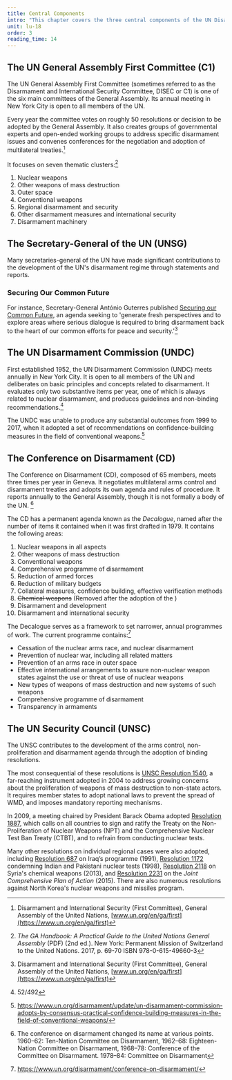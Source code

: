```yaml
---
title: Central Components
intro: "This chapter covers the three central components of the UN Disarmament Machinery: The General Assembly, the Disarmament Commission, and the Conference on Disarmament."
unit: lu-18
order: 3
reading_time: 14
---
```


<Figure
  size="medium"
  src="machinery-main.svg"
  caption=""
  credit="EUNPDC"
  license="cc-by-nc-nd-2"
  alt=""
></Figure>

## The UN General Assembly First Committee (C1)

The UN General Assembly First Committee (sometimes referred to as the Disarmament and International Security Committee, DISEC or C1) is one of the six main committees of the General Assembly. Its annual meeting in New York City is open to all members of the UN.

Every year the committee votes on roughly 50 resolutions or decision to be adopted by the General Assembly. It also creates groups of governmental experts and open-ended working groups to address specific disarmament issues and convenes conferences for the negotiation and adoption of multilateral treaties.[^1]

It focuses on seven thematic clusters:[^2]

1. Nuclear weapons
2. Other weapons of mass destruction
3. Outer space
4. Conventional weapons
5. Regional disarmament and security
6. Other disarmament measures and international security
7. Disarmament machinery

## The Secretary-General of the UN (UNSG)

Many secretaries-general of the UN have made significant contributions to the development of the UN's disarmament regime through statements and reports.

### Securing Our Common Future

For instance, Secretary-General António Guterres published [Securing our Common Future](https://www.un.org/disarmament/publications/more/securing-our-common-future/), an agenda seeking to 'generate fresh perspectives and to explore areas where serious dialogue is required to bring disarmament back to the heart of our common efforts for peace and security.'[^1]

## The UN Disarmament Commission (UNDC)

First established 1952, the UN Disarmament Commission (UNDC) meets annually in New York City. It is open to all members of the UN and deliberates on basic principles and concepts related to disarmament. It evaluates only two substantive items per year, one of which is always related to nuclear disarmament, and produces guidelines and non-binding recommendations.[^3]

The UNDC was unable to produce any substantial outcomes from 1999 to 2017, when it adopted a set of recommendations on confidence-building measures in the field of conventional weapons.[^4]

## The Conference on Disarmament (CD)

<Figure
  size="medium"
  src="cd.jpg"
  caption="Ambassador Amandeep Singh Gill briefs the press after the second session of the Group of Governmental Experts of the Conference of Disarmament, Geneva. 27 August 2018."
  credit="UN Geneva / Violaine Martin"
  license="cc-by-nc-nd-2"
  alt=""
></Figure>

The Conference on Disarmament (CD), composed of 65 members, meets three times per year in Geneva. It negotiates multilateral arms control and disarmament treaties and adopts its own agenda and rules of procedure. It reports annually to the General Assembly, though it is not formally a body of the UN. [^5]

The CD has a permanent agenda known as the _Decalogue_, named after the number of items it contained when it was first drafted in 1979. It contains the following areas:

1. Nuclear weapons in all aspects
2. Other weapons of mass destruction
3. Conventional weapons
4. Comprehensive programme of disarmament
5. Reduction of armed forces
6. Reduction of military budgets
7. Collateral measures, confidence building, effective verification methods
8. ~~Chemical weapons~~ (Removed after the adoption of the <Term t="CWC"/>)
6. Disarmament and development
7. Disarmament and international security

The Decalogue serves as a framework to set narrower, annual programmes of work. The current programme contains:[^6]

- Cessation of the nuclear arms race, and nuclear disarmament
- Prevention of nuclear war, including all related matters
- Prevention of an arms race in outer space
- Effective international arrangements to assure non-nuclear weapon states against the use or threat of use of nuclear weapons
- New types of weapons of mass destruction and new systems of such weapons
- Comprehensive programme of disarmament
- Transparency in armaments

## The UN Security Council (UNSC)

<Figure
  size="full"
  src="sc.jpg"
  caption="The Security Council meets in a designated chamber in the UN Conference Building in New York City."
  credit="UN Photo / Eskinder Debebe"
  license="cc-by-4"
  alt=""
></Figure>

The UNSC contributes to the development of the arms control, non-proliferation and disarmament agenda through the adoption of binding resolutions.

The most consequential of these resolutions is [UNSC Resolution 1540](https://www.un.org/en/sc/1540/1540-fact-sheet.shtml), a far-reaching instrument adopted in 2004 to address growing concerns about the proliferation of weapons of mass destruction to non-state actors. It requires member states to adopt national laws to prevent the spread of WMD, and imposes mandatory reporting mechanisms.

In 2009, a meeting chaired by President Barack Obama adopted [Resolution 1887](http://unscr.com/en/resolutions/1887), which calls on all countries to sign and ratify the Treaty on the Non-Proliferation of Nuclear Weapons (NPT) and the Comprehensive Nuclear Test Ban Treaty (CTBT), and to refrain from conducting nuclear tests.

Many other resolutions on individual regional cases were also adopted, including [Resolution 687](http://unscr.com/en/resolutions/687) on Iraq’s <Term t="WMD"/> programme (1991), [Resolution 1172](http://unscr.com/en/resolutions/1172) condemning Indian and Pakistani nuclear tests (1998), [Resolution 2118](http://unscr.com/en/resolutions/2118) on Syria's chemical weapons (2013), and [Resolution 2231](https://www.un.org/securitycouncil/content/2231/background) on the _Joint Comprehensive Plan of Action_ (2015). There are also numerous resolutions against North Korea's nuclear weapons and missiles program.

[^1]: Disarmament and International Security (First Committee), General Assembly of the United Nations, [www.un.org/en/ga/first](https://www.un.org/en/ga/first)
[^2]: _The GA Handbook: A Practical Guide to the United Nations General Assembly_ (PDF) (2nd ed.). New York: Permanent Mission of Switzerland to the United Nations. 2017, p. 69-70 ISBN 978-0-615-49660-3
[^3]: 52/492
[^4]: https://www.un.org/disarmament/update/un-disarmament-commission-adopts-by-consensus-practical-confidence-building-measures-in-the-field-of-conventional-weapons/
[^5]: The conference on disarmament changed its name at various points. 1960–62: Ten-Nation Committee on Disarmament, 1962–68: Eighteen-Nation Committee on Disarmament, 1968–78: Conference of the Committee on Disarmament. 1978–84: Committee on Disarmament
[^6]: https://www.un.org/disarmament/conference-on-disarmament/
